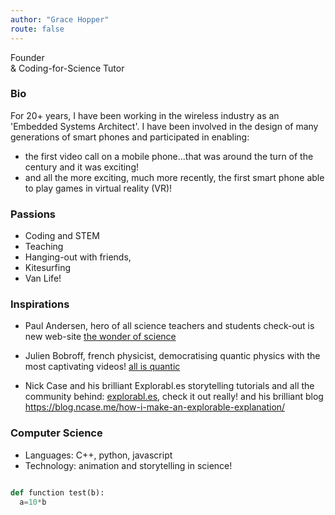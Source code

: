 ```yaml
---
author: "Grace Hopper"
route: false
---
```



<StyledTable>
  <tbody>
  <tr>
    <td width={2} align="left">
      <LogoSvg width="5rem" height="5em" viewBox="0 0 796.00001 527.38792" />
    </td>
    <td width={14} align="left">
      <div className={css.bioTitle}>
        Founder
        <br />& Coding-for-Science Tutor
      </div>
    </td>
  </tr>
  </tbody>
</StyledTable>

<MyRect fill="blue"/>


### Bio

<div className={css.ListStyle(theme.Icons.thumbsUp, "orange")} />

For 20+ years, I have been working in the wireless industry as an 'Embedded Systems Architect'.
I have been involved in the design of many generations of smart phones and participated in enabling:
- the first video call on a mobile phone...that was around the turn of the century and it was exciting!
- and all the more exciting, much more recently, the first smart phone able to play games in virtual reality (VR)!

### Passions

<div className={css.ListStyle(theme.Icons.caretRight, "green")} />

- Coding and STEM
- Teaching
- Hanging-out with friends,
- Kitesurfing
- Van Life!

### Inspirations

- Paul Andersen, hero of all science teachers and students
  check-out is new web-site [the wonder of science](https://thewonderofscience.com)

- Julien Bobroff, french physicist, democratising quantic physics with the most captivating videos!
  [all is quantic](http://www.toutestquantique.fr/physiccircus/circus_en.html)

- Nick Case and his brilliant Explorabl.es storytelling tutorials and all the community behind:
  [explorabl.es](https://explorabl.es/), check it out really!
  and his brilliant blog https://blog.ncase.me/how-i-make-an-explorable-explanation/

### Computer Science

<div className={css.ListStyle(theme.Icons.caretRight, "blue")} />

- Languages: C++, python, javascript
- Technology: animation and storytelling in science!

```python

def function test(b):
  a=10*b



```
